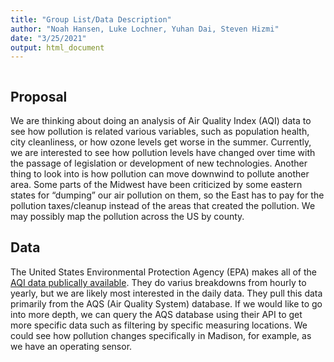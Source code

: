 ---
title: "Group List/Data Description"
author: "Noah Hansen, Luke Lochner, Yuhan Dai, Steven Hizmi"
date: "3/25/2021"
output: html_document
---

```{r setup, include=FALSE}
```

## Proposal

We are thinking about doing an analysis of Air Quality Index (AQI) data to see how pollution is related various variables, such as population health, city cleanliness, or how ozone levels get worse in the summer. Currently, we are interested to see how pollution levels have changed over time with the passage of legislation or development of new technologies. Another thing to look into is how pollution can move downwind to pollute another area. Some parts of the Midwest have been criticized by some eastern states for "dumping" our air pollution on them, so the East has to pay for the pollution taxes/cleanup instead of the areas that created the pollution. We may possibly map the pollution across the US by county.

## Data

The United States Environmental Protection Agency (EPA) makes all of the [AQI data publically available](https://www.epa.gov/outdoor-air-quality-data). They do varius breakdowns from hourly to yearly, but we are likely most interested in the daily data. They pull this data primarily from the AQS (Air Quality System) database. If we would like to go into more depth, we can query the AQS database using their API to get more specific data such as filtering by specific measuring locations. We could see how pollution changes specifically in Madison, for example, as we have an operating sensor.


